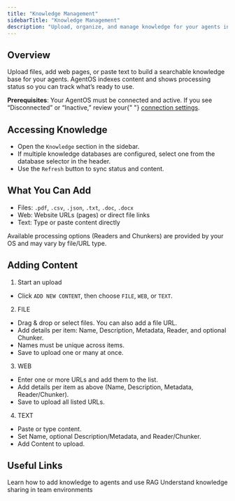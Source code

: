 ```yaml
---
title: "Knowledge Management"
sidebarTitle: "Knowledge Management"
description: "Upload, organize, and manage knowledge for your agents in AgentOS"
---
```


## Overview

Upload files, add web pages, or paste text to build a searchable knowledge base for your agents. AgentOS indexes content and shows processing status so you can track what’s ready to use.

<Note>
  <strong>Prerequisites</strong>: Your AgentOS must be connected and active. If
  you see “Disconnected” or “Inactive,” review your{" "}
  <a href="/agent-os/connecting-your-os">connection settings</a>.
</Note>

## Accessing Knowledge

- Open the `Knowledge` section in the sidebar.
- If multiple knowledge databases are configured, select one from the database selector in the header.
- Use the `Refresh` button to sync status and content.

## What You Can Add

- Files: `.pdf`, `.csv`, `.json`, `.txt`, `.doc`, `.docx`
- Web: Website URLs (pages) or direct file links
- Text: Type or paste content directly

<Tip>
  Available processing options (Readers and Chunkers) are provided by your OS
  and may vary by file/URL type.
</Tip>

## Adding Content

1. Start an upload

- Click `ADD NEW CONTENT`, then choose `FILE`, `WEB`, or `TEXT`.

2. FILE

- Drag & drop or select files. You can also add a file URL.
- Add details per item: Name, Description, Metadata, Reader, and optional Chunker.
- Names must be unique across items.
- Save to upload one or many at once.

3. WEB

- Enter one or more URLs and add them to the list.
- Add details per item as above (Name, Description, Metadata, Reader/Chunker).
- Save to upload all listed URLs.

4. TEXT

- Paste or type content.
- Set Name, optional Description/Metadata, and Reader/Chunker.
- Add Content to upload.

## Useful Links

<CardGroup cols={2}>
  <Card title="Agent Knowledge" icon="user" href="/concepts/agents/knowledge">
    Learn how to add knowledge to agents and use RAG
  </Card>
  <Card title="Team Knowledge" icon="users" href="/concepts/teams/knowledge">
    Understand knowledge sharing in team environments
  </Card>
</CardGroup>
